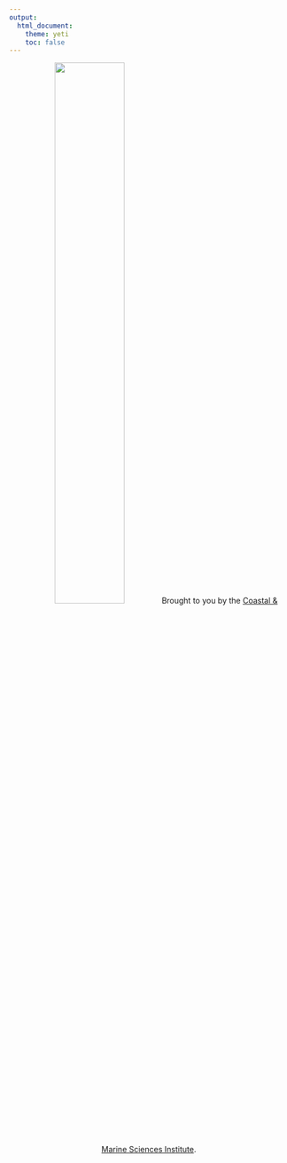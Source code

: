 ```yaml
---
output: 
  html_document:
    theme: yeti
    toc: false
---
```



<center>
  <img src="photos/CMSI-FL-TwoLine_600px.png" style="width:50%">
  Brought to you by the [Coastal & Marine Sciences Institute](https://marinescience.ucdavis.edu/).
</center>